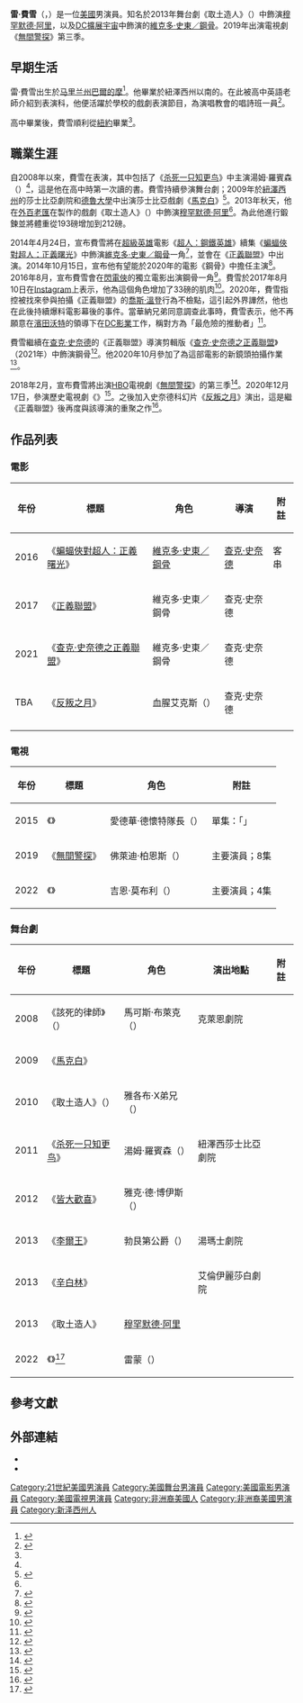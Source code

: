 {{noteTA
|T=zh-tw:雷·費雪;zh-cn:雷·费舍尔;zh-hk:雷·菲沙;
|G1=Show
|G2=Movie
|1=zh-tw:費雪;zh-cn:费舍尔;zh-hk:菲沙;
}}
{{Infobox entertainer
| type        = 男演員
| name        = 雷·費雪
| foreignname = {{lang|en|Ray Fisher}}
| image       = Ray Fisher by Gage Skidmore 2.jpg
| caption     = 2017年7月，費雪於[[聖地亞哥國際動漫展|聖地亞哥國際動漫展]]上
| nationality = 美國
| birth_name  = 
| birth_date  = {{birth date and age|1987|9|8}}
| birth_place = 美國[[马里兰州|马里兰州]][[巴爾的摩|巴爾的摩]]
| occupation  = 演員
| yearsactive = 2008年至今
| module      = 
{{Infobox name module
| putonghua   = 雷·费舍尔
| taiwan      = 雷·費雪
| cantonese   = 雷·菲沙
}}
| imdb        = 3570321
}}
'''雷·費雪'''（{{lang-en|Ray Fisher}}，{{bd|1987年|9月8日}}）是一位[[美國|美國]]男演員。知名於2013年舞台劇《取土造人》（{{lang|en|''Fetch Clay, Make Man''}}）中飾演[[穆罕默德·阿里|穆罕默德·阿里]]，以及[[DC擴展宇宙|DC擴展宇宙]]中飾演的[[鋼骨_(漫畫)|維克多·史東／鋼骨]]。2019年出演電視劇《[[無間警探|無間警探]]》第三季。

== 早期生活 ==
雷·費雪出生於[[马里兰州|马里兰州]][[巴爾的摩|巴爾的摩]]<ref name="SeattleTimes">{{cite web |first=Phaedra |last=Trethan |url=https://www.seattletimes.com/nation-world/justice-league-has-super-connection-to-new-jersey/ |title='Justice League' has super connection to New Jersey |work=[[The_Seattle_Times|The Seattle Times]] |agency=[[Associated_Press|Associated Press]] |date=2017-11-20 |access-date=2020-12-28 |archive-date=2022-02-10 |archive-url=https://web.archive.org/web/20220210204714/https://www.seattletimes.com/nation-world/justice-league-has-super-connection-to-new-jersey/ |dead-url=no }}</ref>。他畢業於紐澤西州以南的{{link-en|哈登高地高中|Haddon Heights High School}}。在此被高中英語老師介紹到表演科，他便活躍於學校的戲劇表演節目，為演唱教會的唱詩班一員<ref name = "Education">{{Cite web |url=http://www.educationupdate.com/archives/2012/JAN/HTML/car-rayfisher.html |title=Education Update - Ray Fisher |access-date=2014-05-05 |archive-date=2018-01-18 |archive-url=https://web.archive.org/web/20180118072527/http://www.educationupdate.com/archives/2012/JAN/HTML/car-rayfisher.html |dead-url=no }}</ref>。

高中畢業後，費雪順利從[[紐約|紐約]]{{link-en|美國音樂與戲劇學院|American Musical and Dramatic Academy}}畢業<ref name = "Education"/>。

== 職業生涯 ==
自2008年以來，費雪在{{link-en|紐澤西莎士比亞劇院|Shakespeare Theatre of New Jersey}}表演，其中包括了《[[杀死一只知更鸟|杀死一只知更鸟]]》中主演湯姆·羅賓森（{{lang|en|Tom Robinson}}）<ref name= "Education" />，這是他在高中時第一次讀的書。費雪持續參演舞台劇；2009年於[[紐澤西州|紐澤西州]]{{link-en|麥迪遜 (紐澤西州)|Madison, New Jersey|麥迪遜}}的莎士比亞劇院和[[德魯大學|德魯大學]]中出演莎士比亞戲劇《[[馬克白|馬克白]]》<ref name="imdb">{{cite web|url=http://www.imdb.com/name/nm3570321/|title=Ray Fisher (V)|website=[[IMDB|IMDB]]|accessdate=2017-11-08|archive-date=2021-05-14|archive-url=https://web.archive.org/web/20210514130211/https://www.imdb.com/name/nm3570321/|dead-url=no}}</ref>。2013年秋天，他在[[外百老匯|外百老匯]]在{{link-en|紐約戲劇工作坊|New York Theatre Workshop}}製作的戲劇《取土造人》（{{lang|en|''Fetch Clay, Make Man''}}）中飾演[[穆罕默德·阿里|穆罕默德·阿里]]<ref name="imdb" />。為此他進行鍛鍊並將體重從193磅增加到212磅。

2014年4月24日，宣布費雪將在[[超級英雄|超級英雄]]電影《[[超人：鋼鐵英雄|超人：鋼鐵英雄]]》續集《[[蝙蝠俠對超人：正義曙光|蝙蝠俠對超人：正義曙光]]》中飾演[[鋼骨_(漫畫)|維克多·史東／鋼骨]]一角<ref>{{Cite web |url=http://www.forbes.com/sites/markhughes/2014/04/24/batman-vs-superman-casts-ray-fisher-as-cyborg/ |title='Batman Vs. Superman' Casts Ray Fisher As Cyborg |access-date=2014-05-05 |archive-date=2020-11-12 |archive-url=https://web.archive.org/web/20201112041859/https://www.forbes.com/sites/markhughes/2014/04/24/batman-vs-superman-casts-ray-fisher-as-cyborg/ |dead-url=no }}</ref>，並會在《[[正義聯盟_(電影)|正義聯盟]]》中出演。2014年10月15日，宣布他有望能於2020年的電影《鋼骨》中擔任主演<ref>{{cite web|url=http://www.slashfilm.com/dc-movie-slate-revealed/|title=Warner Bros Massive DC Movie Slate Revealed - /Film|author=|date=|work=Slashfilm|accessdate=2014-10-15|archive-date=2020-11-12|archive-url=https://web.archive.org/web/20201112025901/https://www.slashfilm.com/dc-movie-slate-revealed|dead-url=no}}</ref>。2016年8月，宣布費雪會在[[閃電俠|閃電俠]]的獨立電影出演鋼骨一角<ref>{{cite web|url=http://variety.com/2016/film/news/cyborg-the-flash-movie-1201838408/|title=Cyborg to Appear in ‘The Flash’ Movie (EXCLUSIVE)|publisher=Variety|last=Lang|first=Brent|date=2016-08-16|access-date=2016-08-17|archive-date=2016-08-18|archive-url=https://web.archive.org/web/20160818044430/http://variety.com/2016/film/news/cyborg-the-flash-movie-1201838408/|dead-url=no}}</ref>。費雪於2017年8月10日在[[Instagram|Instagram]]上表示，他為這個角色增加了33磅的肌肉<ref name="instagram.com">{{cite web|url=https://www.instagram.com/p/BXnq3-xnBQU/?taken-by=rehsifyar|title=Instagram post by Ray Fisher • Aug 10, 2017 at 4:23pm UTC|website=Instagram|accessdate=2017-09-27|archive-date=2020-03-28|archive-url=https://web.archive.org/web/20200328094953/https://www.instagram.com/p/BXnq3-xnBQU/?taken-by=rehsifyar|dead-url=no}}</ref>。2020年，費雪指控被找來參與拍攝《正義聯盟》的[[喬斯·溫登|喬斯·溫登]]行為不檢點，這引起外界譁然，他也在此後持續爆料電影幕後的事件。當華納兄弟同意調查此事時，費雪表示，他不再願意在[[濱田沃特|濱田沃特]]的領導下在[[DC影業|DC影業]]工作，稱對方為「最危險的推動者」<ref>{{cite web |url=https://bleedingcool.com/movies/ray-fisher-says-he-wont-work-with-dc-president-of-films-walter-hamada/ |title=Ray Fisher Says He Won't Work With DC President of Films Walter Hamada |website=Bleeding Cool News |last=Booth |first=Kaitlyn |date=2020-12-30 |access-date=2020-12-30 |archive-url=https://web.archive.org/web/20201230214304/https://bleedingcool.com/movies/ray-fisher-says-he-wont-work-with-dc-president-of-films-walter-hamada/ |archive-date=2020-12-30}}</ref>。

費雪繼續在[[查克·史奈德|查克·史奈德]]的《正義聯盟》導演剪輯版《[[查克·史奈德之正義聯盟|查克·史奈德之正義聯盟]]》（2021年）中飾演鋼骨<ref>{{Cite web|last=Kaye|first=Don|date=2020-08-22|title=Justice League Snyder Cut Trailer Revealed at DC FanDome|url=https://www.denofgeek.com/movies/justice-league-snyder-cut-trailer-revealed-at-dc-fandome/?amp|archive-url=https://web.archive.org/web/20200921010746/https://www.denofgeek.com/movies/justice-league-snyder-cut-trailer-revealed-at-dc-fandome/?amp|archive-date=2020-09-21|access-date=2021-01-14|website=Den of Geek}}</ref>。他2020年10月參加了為這部電影的新鏡頭拍攝作業<ref>{{Cite web|date=2020-11-13|title=Zack Snyder's Justice League Only Shot Four Minutes of New Footage|url=https://www.cbr.com/zack-snyders-justice-league-four-minutes-new-footage/|access-date=2021-02-17|website=CBR|archive-date=2020-11-19|archive-url=https://web.archive.org/web/20201119020524/https://www.cbr.com/zack-snyders-justice-league-four-minutes-new-footage/|dead-url=no}}</ref>。

2018年2月，宣布費雪將出演[[HBO|HBO]]電視劇《[[無間警探|無間警探]]》的第三季<ref name="Deadline_021418">{{Cite web |url=http://deadline.com/2018/02/true-detective-ray-fisher-series-regular-season-3-hbo-anthology-series-rhys-wakefield-michael-greyeyes-jon-tenney-1202288471/ |title=‘True Detective’: Ray Fisher Joins Cast of HBO Anthology Series As Regular; Three More Set To Recur On Season 3 |last=Andreeva |first=Nellie |date=2018-02-14 |website=Deadline |access-date=2018-02-15 |archive-date=2018-02-15 |archive-url=https://web.archive.org/web/20180215014509/http://deadline.com/2018/02/true-detective-ray-fisher-series-regular-season-3-hbo-anthology-series-rhys-wakefield-michael-greyeyes-jon-tenney-1202288471/ |dead-url=no }}</ref>。2020年12月17日，參演歷史電視劇《{{link-en|民权巾帼|Women of the Movement}}》<ref>{{Cite web|url=https://deadline.com/2020/12/ray-fisher-cast-women-of-the-movement-abc-limited-series-1234658250/|title=Ray Fisher Joins ‘Women Of The Movement’ ABC Limited Series|first=Nellie|last=Andreeva|date=2020-12-17|website=[[Deadline_Hollywood|Deadline Hollywood]]|accessdate=2021-02-28|archive-date=2021-04-30|archive-url=https://web.archive.org/web/20210430044953/https://deadline.com/2020/12/ray-fisher-cast-women-of-the-movement-abc-limited-series-1234658250/|dead-url=no}}</ref>。之後加入史奈德科幻片《[[反叛之月|反叛之月]]》演出，這是繼《正義聯盟》後再度與該導演的重聚之作<ref>{{cite web|last1=Kit|first1=Borys|url=https://www.hollywoodreporter.com/movies/movie-news/rebel-moon-charlie-hunnam-ray-fisher-zack-snyder-1235089664/|title=Rebel Moon: Charlie Hunnam, Ray Fisher Join Zack Snyder Netflix Movie|website=[[The_Hollywood_Reporter|The Hollywood Reporter]]|date=2022-02-09|access-date=2022-02-11|archive-url=https://web.archive.org/web/20220209200450/https://www.hollywoodreporter.com/movies/movie-news/rebel-moon-charlie-hunnam-ray-fisher-zack-snyder-1235089664/|archive-date=2022-02-09|url-status=live}}</ref>。

== 作品列表 ==
=== 電影 ===
{| class="wikitable sortable"
|-
! 年份
! 標題
! 角色
! 導演
! class="wikitable sortable"| 附註
|-
| 2016
| 《[[蝙蝠俠對超人：正義曙光|蝙蝠俠對超人：正義曙光]]》
| [[鋼骨_(漫畫)|維克多·史東／鋼骨]]
| [[查克·史奈德|查克·史奈德]]
| 客串
|-
| 2017
| 《[[正義聯盟_(電影)|正義聯盟]]》
| 維克多·史東／鋼骨
| 查克·史奈德
| 
|-
| 2021
| 《[[查克·史奈德之正義聯盟|查克·史奈德之正義聯盟]]》
| 維克多·史東／鋼骨
| 查克·史奈德
| 
|-
| TBA
| 《[[反叛之月|反叛之月]]》
| 血腥艾克斯（{{lang|en|Blood Axe}}）
| 查克·史奈德
| 
|-
|}

=== 電視 ===
{| class="wikitable sortable"
|-
! 年份
! 標題
! 角色
! class="wikitable sortable"| 附註
|-
| 2015
| 《{{link-en|宇航員之妻|The Astronaut Wives Club}}》
| 愛德華·德懷特隊長（{{lang|en|Captain Edward Dwight}}）
| 單集：「{{lang|en|In the Blind}}」
|-
| 2019
| 《[[無間警探|無間警探]]》
| 佛萊迪·柏恩斯（{{lang|en|Freddy Burns}}）
| 主要演員；8集
|-
| 2022
| 《{{link-en|民权巾帼|Women of the Movement}}》
| 吉恩·莫布利（{{lang|en|Gene Mobley}}）
| 主要演員；4集
|}

=== 舞台劇 ===
{| class="wikitable sortable"
|-
! 年份
! 標題
! 角色
! 演出地點
! class="wikitable sortable"| 附註
|-
| 2008
| 《該死的律師》（{{lang|en|''Attorney for the Damned''}}）
| 馬可斯·布萊克（{{lang|en|Marcus Blake}}）
| 克萊恩劇院
| 
|-
| 2009
| 《[[馬克白|馬克白]]》
| {{link-en|馬克白 (角色)|Macbeth (character)|馬克白}}
| {{link-en|紐澤西莎士比亞劇院|Shakespeare Theatre of New Jersey}}
| 
|-
| 2010
| 《取土造人》（{{lang|en|''Fetch Clay, Make Man''}}）
| 雅各布·X弟兄（{{lang|en|Brother Jacob X}}）
| {{link-en|麥卡特劇院|McCarter Theatre}}
| 
|-
| 2011
| 《[[杀死一只知更鸟|杀死一只知更鸟]]》
| 湯姆·羅賓森（{{lang|en|Tom Robinson}}）
| 紐澤西莎士比亞劇院
| 
|-
| 2012
| 《[[皆大歡喜_(話劇)|皆大歡喜]]》
| 雅克·德·博伊斯（{{lang|en|Jacques de Boys}}）
| {{link-en|艾倫伊麗莎白劇院|Allen Elizabethan Theatre}}
| 
|-
| 2013
| 《[[李爾王|李爾王]]》
| 勃艮第公爵（{{lang|en|Duke of Burgundy}}）
| 湯瑪士劇院
| 
|-
| 2013
| 《[[辛白林|辛白林]]》
| {{link-en|阿維拉格斯|Arvirargus}}
| 艾倫伊麗莎白劇院
| 
|-
| 2013
| 《取土造人》
| [[穆罕默德·阿里|穆罕默德·阿里]]
| {{link-en|紐約戲劇工作坊|New York Theatre Workshop}}
| 
|-
| 2022
| 《{{link-en|鋼琴課 (戲劇)|The Piano Lesson|鋼琴課}}》<ref>{{cite web|url=https://www.hollywoodreporter.com/lifestyle/arts/ray-fisher-trai-byers-michael-potts-april-matthis-the-piano-lesson-broadway-1235136312/|title=Ray Fisher Joins Samuel L. Jackson, John David Washington in Cast of Broadway’s ‘The Piano Lesson’|website=[[The_Hollywood_Reporter|The Hollywood Reporter]]|last=White|first=Abbey|date=2022-04-27|access-date=2022-05-12}}</ref>
| 雷蒙（{{lang|en|Lymon}}）
| {{link-en|聖詹姆斯劇院|St. James Theatre}}
| 
|}

== 參考文獻 ==
{{Reflist|30em}}

== 外部連結 ==
* {{IMDb name|id=3570321}}
* {{Twitter|rehsifyar}}

{{Authority control}}
{{DEFAULTSORT:Fisher, Ray}}
[[Category:21世紀美國男演員|Category:21世紀美國男演員]]
[[Category:美國舞台男演員|Category:美國舞台男演員]]
[[Category:美國電影男演員|Category:美國電影男演員]]
[[Category:美國電視男演員|Category:美國電視男演員]]
[[Category:非洲裔美國人|Category:非洲裔美國人]]
[[Category:非洲裔美國男演員|Category:非洲裔美國男演員]]
[[Category:新泽西州人|Category:新泽西州人]]
